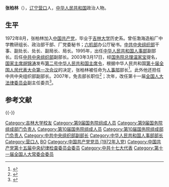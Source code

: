 '''张柏林'''（{{bd|1942年|||catIdx=}}），[[辽宁|辽宁]][[营口|营口]]人，[[中华人民共和国|中华人民共和国]]政治人物。

== 生平 ==
1972年8月，张柏林加入[[中国共产党|中国共产党]]，毕业于[[吉林大学|吉林大学]]历史系。曾任渤海造船厂中学教研组长、政治部干部、厂党委秘书；[[六机部|六机部]]办公厅秘书。[[中共中央组织部|中共中央组织部]]干事、副处长、处长、副局长、局长。1995年，出任[[中华人民共和国人事部|中华人民共和国人事部]]副部长。后任[[中共中央组织部|中共中央组织部]]副部长。2003年3月17日，经[[中华人民共和国国务院总理|国务院总理]][[温家宝|温家宝]]提名，[[中华人民共和国主席|国家主席]][[胡锦涛|胡锦涛]]发布[[第十届全国人民代表大会期间颁布的中华人民共和国主席令|第二号中华人民共和国主席令]]，根据中华人民共和国[[第十届全国人民代表大会第一次会议|第十届全国人民代表大会第一次会议]]的决定，张柏林被任命为[[中华人民共和国人事部|人事部]]部长<ref>{{Cite web|title=中华人民共和国主席令（十届第2号）|url=http://www.npc.gov.cn/zgrdw//npc/xinwen/xjrm/gwy/2003-04/04/content_312187.htm|accessdate=2021-02-18|work=中国人大网|archive-date=2021-08-20|archive-url=https://web.archive.org/web/20210820140806/http://www.npc.gov.cn/zgrdw//npc/xinwen/xjrm/gwy/2003-04/04/content_312187.htm}}</ref>。此外他还担任中共中央组织部副部长。2007年，免去部长职位<ref>{{cite web | language = zh-hans | publisher = 腾讯 | title = 尹蔚民接替张柏林出任国家人事部部长 | url = http://news.qq.com/a/20070830/002389.htm | author =  | date =  | accessdate =  | archive-date = 2016-07-07 | archive-url = https://web.archive.org/web/20160707204634/http://news.qq.com/a/20070830/002389.htm | dead-url = no }}</ref>；次年，改任第十一届[[全国人大法律委员会|全国人大法律委员会]]副主任委员<ref>{{cite web | language = zh-hans | publisher = 新华网 | title = 张柏林简历 | url = http://news.xinhuanet.com/ziliao/2003-03/17/content_782302.htm | author =  | date =  | accessdate =  | archive-date = 2015-10-31 | archive-url = https://web.archive.org/web/20151031225410/http://news.xinhuanet.com/ziliao/2003-03/17/content_782302.htm | dead-url = no }}</ref>。

==参考文献==
{{reflist}}
{{-}}
{{start box}}
{{s-gov|prc}}
{{s-before|[[张学忠|张学忠]]}}
{{s-title|[[中华人民共和国人事部|中华人民共和国人事部]]部長|2003年－2007年}}
{{s-after|[[尹蔚民|尹蔚民]]}}
{{end box}}
{{第9届国务院}}
{{第10届国务院}}
{{DEFAULTSORT:zhang bolin}}
[[Category:吉林大学校友|Category:吉林大学校友]]
[[Category:第9届国务院组成人员|Category:第9届国务院组成人员]]
[[Category:第9届国务院组成部门负责人|Category:第9届国务院组成部门负责人]]
[[Category:第10届国务院组成人员|Category:第10届国务院组成人员]]
[[Category:第10届国务院组成部门负责人|Category:第10届国务院组成部门负责人]]
[[Category:中共中央组织部副部长|Category:中共中央组织部副部长]]
[[Category:中华人民共和国人事部部长|Category:中华人民共和国人事部部长]]
[[Category:营口人|Category:营口人]]
[[Category:张姓|BO]]
[[Category:中国共产党党员_(1972年入党)|Category:中国共产党党员 (1972年入党)]]
[[Category:中国共产党第十五届中央纪律检查委员会委员|Category:中国共产党第十五届中央纪律检查委员会委员]]
[[Category:中共十七大代表|Category:中共十七大代表]]
[[Category:第十一届全国人大常委会委员|Category:第十一届全国人大常委会委员]]